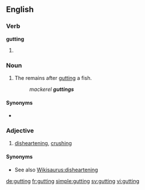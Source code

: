 ==English==

===Verb===
'''gutting'''
# {{present participle of|gut}}

===Noun===
{{en-noun}}

# {{chiefly|in the plural}} The remains after [[gut]]ting a fish.
#: ''mackerel '''guttings'''''

====Synonyms====
* {{l|en|guts}}

===Adjective===
{{en-adj}}

# {{British}} [[disheartening]], [[crushing]]

====Synonyms====
* See also [[Wikisaurus:disheartening]]

[[de:gutting]]
[[fr:gutting]]
[[simple:gutting]]
[[sv:gutting]]
[[vi:gutting]]